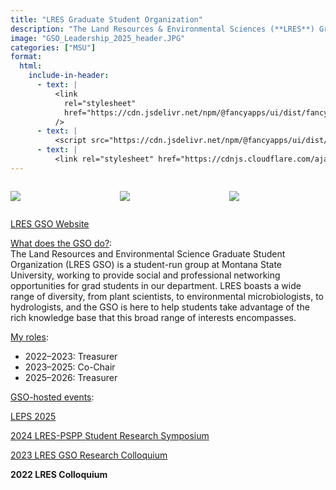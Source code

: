 ```yaml
---
title: "LRES Graduate Student Organization"
description: "The Land Resources & Environmental Sciences (**LRES**) Graduate Student Organization (**GSO**) is a student-run group at Montana State University, working to provide community, workshops, and social and professional networking opportunities for grad students in the department. "
image: "GSO_Leadership_2025_header.JPG"
categories: ["MSU"]
format:
  html:
    include-in-header:
      - text: |
          <link
            rel="stylesheet"
            href="https://cdn.jsdelivr.net/npm/@fancyapps/ui/dist/fancybox.css"
          />
      - text: |
          <script src="https://cdn.jsdelivr.net/npm/@fancyapps/ui/dist/fancybox.umd.js"></script>
      - text: |
          <link rel="stylesheet" href="https://cdnjs.cloudflare.com/ajax/libs/font-awesome/6.5.0/css/all.min.css" />
---
```


:::{.columns}
::: {.column width="33%" .px-2}
[![](gso_pics/gso_leaders(LEPS).jpg)](gso_pics/gso_leaders(LEPS).jpg){data-fancybox="gallery" 
data-caption=""} 
::: 
::: {.column width="33%" .px-2}
[![](gso_pics/leps25.jpg)](gso_pics/leps25.jpg){data-fancybox="gallery" 
data-caption=""} 
:::
::: {.column width="33%" .px-2}
[![](gso_pics/pizza_social.jpeg)](gso_pics/pizza_social.jpeg){data-fancybox="gallery" 
data-caption=""} 
:::
:::

<a class="multi-btn" href="https://landresources.montana.edu/gso/" target="_blank" rel="noopener">
  LRES GSO Website <i class="fas fa-arrow-up-right-from-square" style="margin-left: 0.25em;"></i>
</a>

<u>What does the GSO do?</u>:  
The Land Resources and Environmental Science Graduate Student Organization (LRES GSO) is a student-run group at Montana State University, working to provide social and professional networking opportunities for grad students in our department.  LRES boasts a wide range of diversity, from plant scientists, to environmental microbiologists, to hydrologists, and the GSO is here to help students take advantage of the rich knowledge base that this broad range of interests encompasses.

<u>My roles</u>:
<ul>
  <li>2022–2023: Treasurer</li>
  <li>2023–2025: Co-Chair</li>
  <li>2025–2026: Treasurer</li>
</ul>

<u>GSO-hosted events</u>:


<a class="multi-btn" href="https://leps2025.weebly.com" target="_blank" rel="noopener">LEPS 2025<i class="fas fa-arrow-up-right-from-square" style="margin-left: 0.25em;"></i>
</a>

<a class="multi-btn" href="https://lres-research-symposium.weebly.com" target="_blank" rel="noopener">2024 LRES-PSPP Student Research Symposium<i class="fas fa-arrow-up-right-from-square" style="margin-left: 0.25em;"></i>
</a>

<a class="multi-btn" href="https://landresources.montana.edu/gso/events/index.html" target="_blank" rel="noopener">2023 LRES GSO Research Colloquium<i class="fas fa-arrow-up-right-from-square" style="margin-left: 0.25em;"></i>
</a>

**2022 LRES Colloquium**
